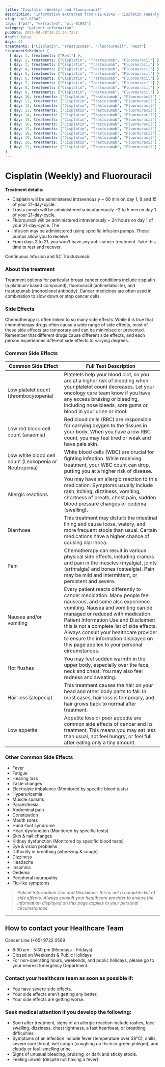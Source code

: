 ```yaml
---
title: "Cisplatin (Weekly) and Fluorouracil"
description: "Information extracted from PIL-01042 - Cisplatin (Weekly) and Fluorouracil Continuous Infusion and SC Trastuzumab.pdf"
slug: "pil-01042"
tags: ["pdf", "extracted", "pil-01042"]
category: "patient information"
pubDate: 2025-04-20T10:21:34.725Z
draft: false
days: 21
treatments: ["Cisplatin", "Trastuzumab", "Fluorouracil", "Rest"]
treatmentSchedule: [
  { day: 1, treatments: ["Rest"] },
  { day: 2, treatments: ["Cisplatin", "Trastuzumab", "Fluorouracil"] },
  { day: 3, treatments: ["Cisplatin", "Trastuzumab", "Fluorouracil"] },
  { day: 4, treatments: ["Cisplatin", "Trastuzumab", "Fluorouracil"] },
  { day: 5, treatments: ["Cisplatin", "Trastuzumab", "Fluorouracil"] },
  { day: 6, treatments: ["Cisplatin", "Trastuzumab", "Fluorouracil"] },
  { day: 7, treatments: ["Cisplatin", "Trastuzumab", "Fluorouracil"] },
  { day: 8, treatments: ["Cisplatin", "Trastuzumab", "Fluorouracil"] },
  { day: 9, treatments: ["Cisplatin", "Trastuzumab", "Fluorouracil"] },
  { day: 10, treatments: ["Cisplatin", "Trastuzumab", "Fluorouracil"] },
  { day: 11, treatments: ["Cisplatin", "Trastuzumab", "Fluorouracil"] },
  { day: 12, treatments: ["Cisplatin", "Trastuzumab", "Fluorouracil"] },
  { day: 13, treatments: ["Cisplatin", "Trastuzumab", "Fluorouracil"] },
  { day: 14, treatments: ["Cisplatin", "Trastuzumab", "Fluorouracil"] },
  { day: 15, treatments: ["Cisplatin", "Trastuzumab", "Fluorouracil"] },
  { day: 16, treatments: ["Cisplatin", "Trastuzumab", "Fluorouracil"] },
  { day: 17, treatments: ["Cisplatin", "Trastuzumab", "Fluorouracil"] },
  { day: 18, treatments: ["Cisplatin", "Trastuzumab", "Fluorouracil"] },
  { day: 19, treatments: ["Cisplatin", "Trastuzumab", "Fluorouracil"] },
  { day: 20, treatments: ["Cisplatin", "Trastuzumab", "Fluorouracil"] },
  { day: 21, treatments: ["Cisplatin", "Trastuzumab", "Fluorouracil"] }
]
---
```



# Cisplatin (Weekly) and Fluorouracil

<TreatmentGrid treatmentSchedule={treatmentSchedule} />



**Treatment details:**
- Cisplatin will be administered intravenously ~ 60 min on day 1, 8 and 15 of your 21-day-cycle.
- Trastuzumab will be administered subcutaneously ~2 to 5 min on day 1 of your 21-day-cycle.
- Fluorouracil will be administered intravenously ~ 24 hours on day 1 of your 21-day-cycle. The
- infusion may be administered using speciﬁc infusion pumps. These pumps allow you to receive
- From days 2 to 21, you won’t have any anti-cancer treatment. Take this time to rest and recover.

Continuous Infusion and SC Trastuzumab

### About the treatment

Treatment options for particular breast cancer conditions include cisplatin (a platinum-based
compound), ﬂuorouracil (antimetabolite), and trastuzumab (monoclonal antibody). Cancer medicines
are often used in combination to slow down or stop cancer cells.

### Side Effects
Chemotherapy is often linked to so many side effects. While it is true that chemotherapy drugs often
cause a wide range of side effects, most of these side effects are temporary and can be minimised or
prevented. Remember that different drugs cause different side effects, and each person experiences
different side effects to varying degrees.

### Common Side Effects

| Common Side Effect | Full Text Description |
|--------------------|----------------------|
| Low platelet count (thrombocytopenia) | Platelets help your blood clot, so you are at a higher risk of bleeding when your platelet count decreases. Let your oncology care team know if you have any excess bruising or bleeding, including nose bleeds, sore gums or blood in your urine or stool. |
| Low red blood cell count (anaemia) | Red blood cells (RBC) are responsible for carrying oxygen to the tissues in your body. When you have a low RBC count, you may feel tired or weak and have pale skin. |
| Low white blood cell count (Leukopenia or Neutropenia) | White blood cells (WBC) are crucial for ﬁghting infection. While receiving treatment, your WBC count can drop, putting you at a higher risk of disease. |
| Allergic reactions | You may have an allergic reaction to this medication. Symptoms usually include rash, itching, dizziness, vomiting, shortness of breath, chest pain, sudden blood pressure changes or oedema (swelling). |
| Diarrhoea | This treatment may disturb the intestinal lining and cause loose, watery, and more frequent stools than usual. Certain medications have a higher chance of causing diarrhoea. |
| Pain | Chemotherapy can result in various physical side effects, including cramps and pain in the muscles (myalgia), joints (arthralgia) and bones (ostealgia). Pain may be mild and intermittent, or persistent and severe. |
| Nausea and/or vomiting | Every patient reacts differently to cancer medication. Many people feel nauseous, and some also experience vomiting. Nausea and vomiting can be managed or reduced with medication. Patient Information Use and Disclaimer: this is not a complete list of side effects. Always consult your healthcare provider to ensure the information displayed on this page applies to your personal circumstances. |
| Hot flushes | You may feel sudden warmth in the upper body, especially over the face, neck and chest. You may also feel redness and sweating. |
| Hair loss (alopecia) | This treatment causes the hair on your head and other body parts to fall. In most cases, hair loss is temporary, and hair grows back to normal after treatment. |
| Low appetite | Appetite loss or poor appetite are common side effects of cancer and its treatment. This means you may eat less than usual, not feel hungry, or feel full after eating only a tiny amount. |

### Other Common Side Effects

- Fever
- Fatigue
- Hearing loss
- Taste changes
- Electrolyte imbalance (Monitored by specific blood tests)
- Hyperuricemia
- Muscle spasms
- Paraesthesia
- Abdominal pain
- Constipation
- Mouth sores
- Hand-foot syndrome
- Heart dysfunction (Monitored by specific tests)
- Skin & nail changes
- Kidney dysfunction (Monitored by specific blood tests)
- Eye & vision problems
- Difficulty in breathing (wheezing & cough)
- Dizziness
- Headache
- Insomnia
- Oedema
- Peripheral neuropathy
- Flu-like symptoms

> _Patient Information Use and Disclaimer: this is not a complete list of side effects. Always consult your healthcare provider to ensure the information displayed on this page applies to your personal circumstances._


---
## How to contact your Healthcare Team
<span class="text-red-500 font-bold text-xl">
Cancer Line (+65) 9722 0569
</span>

- 8:30 am - 5:30 pm (Mondays - Fridays)
- Closed on Weekends & Public Holidays
- For non-operating hours, weekends, and public holidays, please go to your nearest Emergency Department.

### Contact your healthcare team as soon as possible if:
- You have severe side effects.
- Your side effects aren’t getting any better.
- Your side effects are getting worse.

### Seek medical attention if you develop the following:
- Soon after treatment, signs of an allergic reaction include rashes, face swelling, dizziness, chest tightness, a fast heartbeat, or breathing difficulties.
- Symptoms of an infection include fever (temperature over 38°C), chills, severe sore throat, wet cough (coughing up thick or green phlegm), and cloudy or foul-smelling urine.
- Signs of unusual bleeding, bruising, or dark and sticky stools.
- Feeling unwell (despite not having a fever).
